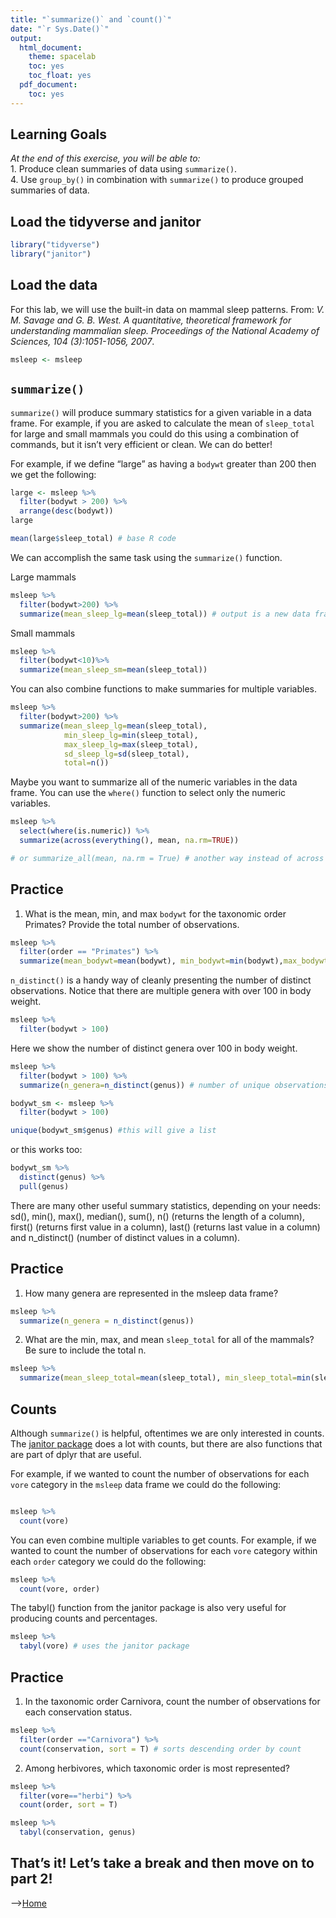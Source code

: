 ```yaml
---
title: "`summarize()` and `count()`"
date: "`r Sys.Date()`"
output:
  html_document:
    theme: spacelab
    toc: yes
    toc_float: yes
  pdf_document:
    toc: yes
---
```


## Learning Goals
*At the end of this exercise, you will be able to:*    
1. Produce clean summaries of data using `summarize()`.  
4. Use `group_by()` in combination with `summarize()` to produce grouped summaries of data.  

## Load the tidyverse and janitor
```r
library("tidyverse")
library("janitor")
```

## Load the data
For this lab, we will use the built-in data on mammal sleep patterns. From: _V. M. Savage and G. B. West. A quantitative, theoretical framework for understanding mammalian sleep. Proceedings of the National Academy of Sciences, 104 (3):1051-1056, 2007_.
```r
msleep <- msleep
```

## `summarize()`
`summarize()` will produce summary statistics for a given variable in a data frame. For example, if you are asked to calculate the mean of `sleep_total` for large and small mammals you could do this using a combination of commands, but it isn't very efficient or clean. We can do better!  

For example, if we define "large" as having a `bodywt` greater than 200 then we get the following:
```r
large <- msleep %>% 
  filter(bodywt > 200) %>% 
  arrange(desc(bodywt))
large
```

```r
mean(large$sleep_total) # base R code
```

We can accomplish the same task using the `summarize()` function.  

Large mammals
```r
msleep %>% 
  filter(bodywt>200) %>% 
  summarize(mean_sleep_lg=mean(sleep_total)) # output is a new data frame
```

Small mammals
```r
msleep %>% 
  filter(bodywt<10)%>% 
  summarize(mean_sleep_sm=mean(sleep_total))
```

You can also combine functions to make summaries for multiple variables.
```r
msleep %>% 
  filter(bodywt>200) %>% 
  summarize(mean_sleep_lg=mean(sleep_total),
            min_sleep_lg=min(sleep_total),
            max_sleep_lg=max(sleep_total),
            sd_sleep_lg=sd(sleep_total),
            total=n())
```

Maybe you want to summarize all of the numeric variables in the data frame. You can use the `where()` function to select only the numeric variables.
```r
msleep %>% 
  select(where(is.numeric)) %>% 
  summarize(across(everything(), mean, na.rm=TRUE))

# or summarize_all(mean, na.rm = True) # another way instead of across
```

## Practice
1. What is the mean, min, and max `bodywt` for the taxonomic order Primates? Provide the total number of observations.
```r
msleep %>% 
  filter(order == "Primates") %>% 
  summarize(mean_bodywt=mean(bodywt), min_bodywt=min(bodywt),max_bodywt=max(bodywt),sd_bodywt=sd(bodywt), total=n())
```

`n_distinct()` is a handy way of cleanly presenting the number of distinct observations. Notice that there are multiple genera with over 100 in body weight.
```r
msleep %>% 
  filter(bodywt > 100)
```

Here we show the number of distinct genera over 100 in body weight.
```r
msleep %>% 
  filter(bodywt > 100) %>% 
  summarize(n_genera=n_distinct(genus)) # number of unique observations in a categorical variable
```
```r
bodywt_sm <- msleep %>% 
  filter(bodywt > 100) 

unique(bodywt_sm$genus) #this will give a list
```
or this works too:
```r
bodywt_sm %>% 
  distinct(genus) %>% 
  pull(genus)
```

There are many other useful summary statistics, depending on your needs: sd(), min(), max(), median(), sum(), n() (returns the length of a column), first() (returns first value in a column), last() (returns last value in a column) and n_distinct() (number of distinct values in a column).

## Practice
1. How many genera are represented in the msleep data frame?
```r
msleep %>% 
  summarize(n_genera = n_distinct(genus))
```

2. What are the min, max, and mean `sleep_total` for all of the mammals? Be sure to include the total n.
```r
msleep %>% 
  summarize(mean_sleep_total=mean(sleep_total), min_sleep_total=min(sleep_total), max_sleep_total=max(sleep_total), n=n())
```

## Counts
Although `summarize()` is helpful, oftentimes we are only interested in counts. The [janitor package](https://garthtarr.github.io/meatR/janitor.html) does a lot with counts, but there are also functions that are part of dplyr that are useful.  

For example, if we wanted to count the number of observations for each `vore` category in the `msleep` data frame we could do the following:

```r

```

```r
msleep %>% 
  count(vore)
```

You can even combine multiple variables to get counts. For example, if we wanted to count the number of observations for each `vore` category within each `order` category we could do the following:
```r
msleep %>% 
  count(vore, order)
```

The tabyl() function from the janitor package is also very useful for producing counts and percentages.  
```r
msleep %>% 
  tabyl(vore) # uses the janitor package
```

## Practice
1. In the taxonomic order Carnivora, count the number of observations for each conservation status.
```r
msleep %>% 
  filter(order =="Carnivora") %>% 
  count(conservation, sort = T) # sorts descending order by count
```

2. Among herbivores, which taxonomic order is most represented?
```r
msleep %>% 
  filter(vore=="herbi") %>% 
  count(order, sort = T)
```


```r
msleep %>% 
  tabyl(conservation, genus)
```

## That's it! Let's take a break and then move on to part 2! 

-->[Home](https://jmledford3115.github.io/datascibiol/)  